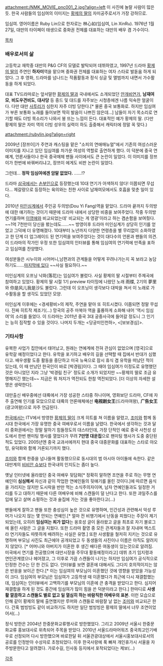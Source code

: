 attachment:/NMK_MOVIE_pnc001_2.jpg?align=left
이 사진에 놀랄 사람이 많은 듯. 한국 사람들의 임심여의 이미지는 [[황제의 딸]]의 자미공주로서가 가장 강하므로.

임심여. 영어이름은 Ruby Lin으로 한자로는 林心如(임심여, Lin XinRu).
1976년 1월 27일, 대만의 타이페이 태생으로 중화권 전체를 대표하는 대만의 배우 겸 가수이다.


[[목차]]

=== 배우로서의 삶 ===

고등학교 재학중 대만의 P&G CF의 모델로 발탁되어 데뷔하였고, 1997년 드라마 [[황제의 딸]]의 주연인 '''하자미'''역을 맡으며 중화권 전체를 대표하는 여자 스타로 발돋움 하게 되었다. 그 후 영화, 드라마를 넘나드는 작품활동과 정식 싱글 및 앨범까지 내면서 가수활동을 하게 되었다.

대표 TV드라마로는 앞서말한 [[황제의 딸]]과 국내에서도 소개되었던 [[안개비연가]], '''남재여모''', '''비도우견비도''', '''대사당''' 등 중드 및 대드를 자주보는 시청층에겐 나름 익숙한 얼굴이다. 다만 대만 [[사투리]]가 심한지 자주 더빙 당한다.[* 물론 중국 보통화로. 하지만 임심여가 부른 보통화 노래를 들어보면 딱히 발음이 나쁘진 않은데...] 남들이 자기 목소리로 연기할 때도 더빙 목소리가 나와서 붕 뜨는 느낌이 든다. 대표적인 예가 황제의 딸. (다만 황제의 딸은 자미 역의 더빙 성우의 실력이 하도 출중해서 캐릭터에 정말 꼭 맞다.)

attachment:/rubylin.jpg?align=right

2009년 [장쯔이]가 주연과 캐스팅을 맡은 "소피의 연애매뉴얼"에서 기존의 여성스러운 이미지를 지니고 있던 임심여를 차가운 여성의 역할로 출연하게 했다. 이 덕분에 중국 연예계, 언론사들이나 한국 중국매체 팬들 사이에서도 큰 논란이 일었다. 이 이미지를 장쯔이가 한번에 바꿔버리냐고, 장쯔이 에게도 비판 논란이 일었다.

그런데... '''정작 임심여에겐 암말 없었다.''' ......!?

드라마 [[삼국]]에서는 [[손부인]]으로 등장했는데 10대 연기가 어색하지 않다! 이쯤되면 무섭다... 제갈량으로 등장하는 육의와는 친한 사이로 남재여모에서도 호흡을 맞춘 일이 있다.

2010년 [[미인심계]]에서 주인공 두의방(Dou Yi Fang)역을 맡았다. 드라마 끝까지 두의방에 대한 얘기하는 것이기 때문에 드라마 내에서 상당한 비중을 보여주었다. 작중 두의방 연기를하며 [[이영애]]와 비교되었는데' 비교되는 게 영광'이라고 하는 겸손함을 보여줬다. ~~1억 7천만이 당신을 봤는데도......~~ 방영이후 드라마 미인심계가 상당히 인기를 얻었고 그덕에 더 유명해졌다. 10대부터 노년까지 다양한 연령층을 별 무리없이 소화하였고 한 단계 더 업그레이드 된 연기력을 보여주었다는 것이 대다수의 언론과 팬들의 의견. 이 드라마의 작가인 우정 또한 임심여의 인터뷰를 통해 임심여의 연기력에 만족을 표하고 임심여를 찬양했다.

여성분들은 시누이와 시어머니,남편과의 관계들을 어떻게 꾸려나가는지 꼭 보라고 농담하기도......[http://biz.heraldm.com/common/Detail.jsp?newsMLId=20100915000759 마지막에 있다] ~~사실 필요하다.~~

미인심계의 오프닝 낙화(落花)는 임심여가 불렀다. 사실 황제의 딸 시절부터 주제곡에 참여하고 있었다. 황제의 딸 시절 1기 preview 타이밍에 나왔던 노래 雨蝶, 2기의 夢里와 你是风儿我是沙도 불렀다. 그런데 이 오프닝이 생각보다 대박을 쳐서 이 노래로 가수활동을 할 생각도 있었던 모양.

미인심계 이후에는 <경세황비>의 제작, 주연을 맡아 또 히트시켰다. 이쯤되면 정말 무섭다. 진짜 히트작 제조기(...) 망국의 공주 마복아 역을 훌륭하게 소화해 내어 '역시 임심여'의 소리를 들었다. 이 드라마는 2011년 중국 3대 궁중사극에 들어갈 정도니 그 인기는 능히 짐작할 수 있을 것이다. 나머지 두개는 <당궁미인천하>, <[보보경심]>.

=== 기타사항 ===

유복한 사업가 집안에서 태어났고, 원래는 연예계에 전혀 관심이 없었으며 [영국]으로 유학갈 예정이었다고 한다. 유학을 포기하고 배우의 길을 선택할 때 집에서 반대가 심했다고. 배우생활 도중 활동을 중단하고 미국 뉴욕으로 잠시 휴식 겸 유학을 떠났던 적이 있는데, 이 때 만났던 한국인이 바로 [박경림]이다. 그 때야 임심여가 이정도로 유명했던 것은 아니었던 지라 그냥 '박경림 친구' 정도로 소개가 되었지만 ~~황제의 딸로 조금 유명해지긴 했는데~~ 지금은 뭐 처지가 역전되도 한참 역전되었다. [더 이상의 자세한 설명은 생략한다].

대만출신 배우중에선 대륙에서 가장 성공한 스타중 하나이며, 영화보단 드라마, CF에 자주 출연해 인기를 모았으므로 대륙의 언론매체에선 '''电视剧女王'''(드라마여왕), '''广告女王'''(광고여왕)으로 자주 언급된다.

[[한국]]에서는 ITV에서 방영한 [[황제의 딸]]이 크게 히트를 쳐 이름을 알렸고, [[조미]]와 함께 동시대 한국에서 가장 유명한 중국 여배우로서 이름을 날렸다. 한국에서 생각하는 것과 달리 중화권에서는 정말 말하기 힘들정도의 대스타인데, 가장 단적인 예로 중국 사천성 성도에서 한번 팬미팅 행사를 열었다가 무려 '''7만명 대운집'''으로 팬미팅 행사가 도중 중단된 적도 있었다. 2005년엔 중국 교과서에까지 현대 중국 대중문화를 대표하는 스타로 야오밍, 유덕화와 함께 거론되기까지 했다.

[[조미]]와 함께 한중을 넘나들며 활동했으므로 동시대의 범 아시아 아이돌에 속한다. 같은 대만계의 [[비비안 슈]]보다 한국내의 인지도는 좀더 높다.

옛날 인터넷에 올라왔던 중국 여배우 뒷담화[* 정확히 말하면 조연을 주로 하는 무명 연예인이 '''심심해서''' 자신과 같이 작업한 연예인들의 뒷얘기를 올린 것이다.]에 따르면 음식을 가리지는 않지만 도시락을 반만 먹는 소식주의자이며, 남자 연예인들과도 일정한 거리를 두고 대하기 때문에 다른 여배우에 비해 스캔들이 덜 난다고 한다. 또한 과일주스를 입에 달고 살며 쇼핑하는 것과 술집에 가는 것을 좋아한다고(…) 

팬들에게 잘하고 팬들 또한 충성심이 높은 것으로 유명하며, 인간성과 관련해서 악성 루머가 나오지 않는 몇 안되는 연예인.[* 얼마 전 비행기에서 난동을 피웠다는 주장이 제기되었는데, 오히려 '''임심여는 죄가 없다'''는 옹호성 글이 올라왔고 글을 최초로 자기 블로그에 올린 사람은 그 글을 지웠다. 또한 드라마 촬영 중 모든 관계자들과 잘 지내며 엑스트라 연기자들도 따뜻하게 배려하는 사실은 유명.] 또한 사생활을 철저히 지키는 것으로 유명하며 부모님 사진도 최근에야 공개되었고 두 동생들의 사진이나 이름은 아직도 알려지지 않았다. [* 어머니와 아버지가 이혼한 후 생긴 배다른 여동생이 있는것으로 알려짐. 미국에서 연기를 전공했으며 대만시장을 주무대 활동예정이라고] 데뷔 초기 임지령과 연인관계였으나 헤어졌고, 그 이후로 가끔 스캔들이 나기는 하지만 임심여가 공식적으로 인정한 건수는 단 한 건도 없다. 인터뷰를 보면 결혼에 대해서도 그다지 호의적이지는 않은 반응을 보이곤 한다.[* 이는 임심여의 부모님이 이혼했던 것에 영향을 받았을 가능성이 크다. 임심여의 부모님은 임심여가 고등학생 때 이혼했다가 최근에 다시 재결합했는데, 임심여는 인터뷰에서 고백하기를 부모님의 이혼에 큰 충격을 받았다고 한다. 심지어 재결합을 하게 된 것도 중간에 임심여가 많이 힘을 쓴 덕분이라고 한다.] 한마디로 '''사생활 깔끔하고 스캔들도 별로 없고 일 열심히 하는 바람직한 여배우의 표본'''. 이런 모습으로 인해 같이 황제의 딸에 출연했지만 루머와 스캔들로 바람잘 날 없는 [[조미]]와 비교되곤 한다. 간혹 범빙빙도 같이 비교하기도 하지만 일단 범빙빙은 황제의 딸에서 너무 조연이었어서(…)

정식 방한은 2004년 한중문화교류행사로 방한했었다. 그리고 2009년 서울시 한중문화교류 홍보대사로 위촉되어 주목을 받았다. 2010년 서울드라마어워즈 중국최고인기배우로 선정되어 다시 방한했으며 바로한달 뒤 서울관광대상에서 서울시홍보대사로서의 공로를 인정받아 수상자로 초청되었다. 이후 한국사랑에 푹 빠져 개인휴가시 서울을 자주방문한다고 알려졌다. 가로수길, 인사동 등지에서 포착되었다는 제보(...)

[[각주]]
